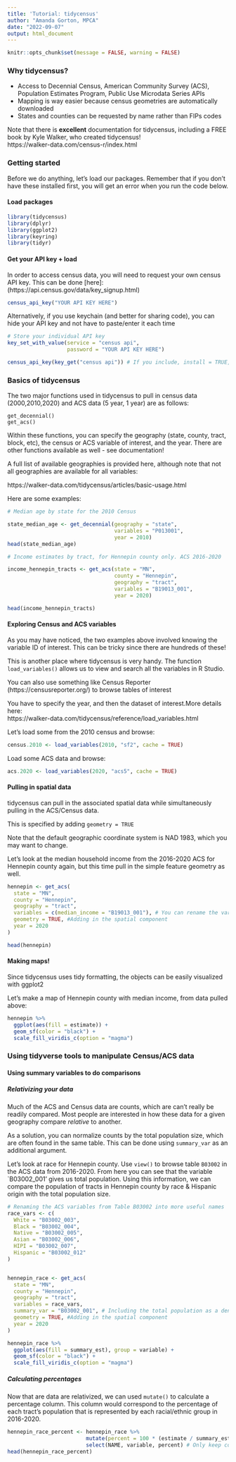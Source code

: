 ---
title: 'Tutorial: tidycensus'
author: "Amanda Gorton, MPCA"
date: "2022-09-07"
output: html_document
---

```{r setup, include=FALSE}
knitr::opts_chunk$set(message = FALSE, warning = FALSE)
```

### Why tidycensus?  

- Access to Decennial Census, American Community Survey (ACS), Population Estimates Program, Public Use Microdata Series APIs  
- Mapping is way easier because census geometries are automatically downloaded  
- States and counties can be requested by name rather than FIPs codes   

Note that there is **excellent** documentation for tidycensus, including a FREE book by Kyle Walker, who created tidycensus!  
https://walker-data.com/census-r/index.html  


### Getting started 

Before we do anything, let's load our packages. Remember that if you don't have these installed first, you will get an error when you run the code below. 

#### Load packages

```{r}
library(tidycensus)
library(dplyr)
library(ggplot2)
library(keyring)
library(tidyr)
```

#### Get your API key + load

In order to access census data, you will need to request your own census API key. This can be done [here]:  
(https://api.census.gov/data/key_signup.html)   

```{r, eval = FALSE}
census_api_key("YOUR API KEY HERE")
```

Alternatively, if you use keychain (and better for sharing code), you can hide your API key and not have to paste/enter it each time   
```{r, eval = FALSE}
# Store your individual API key
key_set_with_value(service = "census api", 
                   password = "YOUR API KEY HERE") 

```

```{r}
census_api_key(key_get("census api")) # If you include, install = TRUE, it will install your API key for use in future sessions
```


### Basics of tidycensus

The two major functions used in tidycensus to pull in census data (2000,2010,2020) and ACS data (5 year, 1 year) are as follows:  

`get_decennial()`  
`get_acs()`  

Within these functions, you can specify the geography (state, county, tract, block, etc), the census or ACS variable of interest, and the year. There are other functions available as well - see documentation!    

A full list of available geographies is provided here, although note that not all geographies are available for all variables:  

https://walker-data.com/tidycensus/articles/basic-usage.html  

Here are some examples:

```{r}
# Median age by state for the 2010 Census 

state_median_age <- get_decennial(geography = "state", 
                                  variables = "P013001", 
                                  year = 2010)
head(state_median_age)
```

```{r}
# Income estimates by tract, for Hennepin county only. ACS 2016-2020

income_hennepin_tracts <- get_acs(state = "MN",
                                  county = "Hennepin",
                                  geography = "tract",
                                  variables = "B19013_001",
                                  year = 2020)

head(income_hennepin_tracts)

```

#### Exploring Census and ACS variables 

As you may have noticed, the two examples above involved knowing the variable ID of interest. This can be tricky since there are hundreds of these!  

This is another place where tidycensus is very handy. The function `load_variables()` allows us to view and search all the variables in R Studio.  

You can also use something like Census Reporter (https://censusreporter.org/) to browse tables of interest

You have to specify the year, and then the dataset of interest.More details here:  
https://walker-data.com/tidycensus/reference/load_variables.html   

Let's load some from the 2010 census and browse:
```{r}
census.2010 <- load_variables(2010, "sf2", cache = TRUE)

```

Load some ACS data and browse:
```{r}
acs.2020 <- load_variables(2020, "acs5", cache = TRUE)
```

#### Pulling in spatial data 

tidycensus can pull in the associated spatial data while simultaneously pulling in the ACS/Census data.  

This is specified by adding `geometry = TRUE`   

Note that the default geographic coordinate system is NAD 1983, which you may want to change.  

Let's look at the median household income from the 2016-2020 ACS for Hennepin county again, but this time pull in the simple feature geometry as well.  

```{r, results = HIDE}
hennepin <- get_acs(
  state = "MN",
  county = "Hennepin",
  geography = "tract",
  variables = c(median_income = "B19013_001"), # You can rename the variable here
  geometry = TRUE, #Adding in the spatial component
  year = 2020
)

head(hennepin)
```

#### Making maps!

Since tidycensus uses tidy formatting, the objects can be easily visualized with ggplot2

Let's make a map of Hennepin county with median income, from data pulled above:
```{r}
hennepin %>%
  ggplot(aes(fill = estimate)) + 
  geom_sf(color = "black") + 
  scale_fill_viridis_c(option = "magma") 
```

### Using tidyverse tools to manipulate Census/ACS data

#### Using summary variables to do comparisons

##### Relativizing your data

Much of the ACS and Census data are counts, which are can't really be readily compared. Most people are interested in how these data for a given geography compare *relative* to another. 

As a solution, you can normalize counts by the total population size, which are often found in the same table. This can be done using `summary_var` as an additional argument. 

Let's look at race for Hennepin county. Use `view()` to browse table `B03002` in the ACS data from 2016-2020. From here you can see that the variable `B03002_001' gives us total population.  Using this information, we can compare the population of tracts in Hennepin county by race & Hispanic origin with the total population size.  

```{r}

# Renaming the ACS variables from Table B03002 into more useful names 
race_vars <- c(
  White = "B03002_003",
  Black = "B03002_004",
  Native = "B03002_005",
  Asian = "B03002_006",
  HIPI = "B03002_007",
  Hispanic = "B03002_012"
)


hennepin_race <- get_acs(
  state = "MN",
  county = "Hennepin",
  geography = "tract",
  variables = race_vars,
  summary_var = "B03002_001", # Including the total population as a denominator
  geometry = TRUE, #Adding in the spatial component
  year = 2020
)

```

```{r, eval = FALSE, echo = FALSE}
hennepin_race %>%
  ggplot(aes(fill = summary_est), group = variable) + 
  geom_sf(color = "black") + 
  scale_fill_viridis_c(option = "magma") 

```


##### Calculating percentages

Now that are data are relativized, we can used `mutate()` to calculate a percentage column. This column would correspond to the percentage of each tract's population that is represented by each racial/ethnic group in 2016-2020.

```{r}

hennepin_race_percent <- hennepin_race %>%
                         mutate(percent = 100 * (estimate / summary_est)) %>%
                         select(NAME, variable, percent) # Only keep columns of interest and dropping the rest
head(hennepin_race_percent)

```

